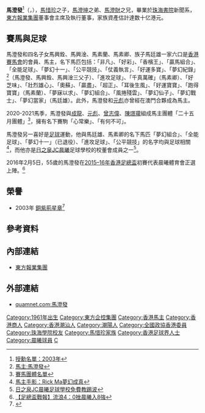 {{Infobox Officeholder
|name=馬澄發<br>Ricky Ma
|image = 
|othername = 
|office = [[東方報業集團|東方報業集團]][[董事長|董事局主席]]
|term_start  = 1996年
|term_end  = 
|nationality = {{CNHK}}
|date of birth = {{birth year and age|1961}}
|place of birth={{BHKG}}
|parents = [[馬惜珍|馬惜珍]]
|relatives = [[馬澄坤|馬澄坤]]（兄）
|spouse = 
|partner =  
|children = 
|education =[[珠海書院|珠海書院]]（私立珠海大學）新聞及傳播學系文學士
}}
'''馬澄發'''{{BBS}}<ref>[http://www.info.gov.hk/cml/miscell/index2.htm 授勳名單：2003年]</ref>（{{lang-en|Ricky Ma Ching-fat}}，{{bd|1961年}}），[[馬惜珍|馬惜珍]]之子，[[馬澄坤|馬澄坤]]之弟、[[馬澄財|馬澄財]]之兄，畢業於[[珠海書院|珠海書院]]新聞系，[[東方報業集團|東方報業集團]]董事會主席及執行董事，家族資產估計達数十亿港元。

==賽馬與足球==
馬澄發和四名子女馬興銓、馬興淦、馬素蘭、馬素卿、族子馬廷雄一家六口是[[香港賽馬會|香港賽馬會]]的會員、馬主，名下馬匹包括：「非凡」、「好彩」、「香檳王」、「贏馬組合」、「全能足球」、「夢幻十一」、「公平競技」、「仗義執言」、「好運多寶」、「夢幻紀錄」<ref>[http://www.hkjc.com/chinese/racing/ownersearch.asp?horseowner=%26%2339340%3B%26%2328548%3B%26%2330332%3B&ensearch=1&enhorseowner=Ma%20Ching%20Fat 馬主:馬澄發]</ref>（馬澄發、馬興銓、馬興淦三父子）、「進攻足球」、「千真萬確」（馬素卿）、「好芝味」、「壯烈雄心」、「奧蘇」、「贏盡」、「超正」、「耳後生風」、「好運寶寶」、「跑得寶寶」（馬素蘭）、「夢寐以求」、「夢幻組合」、「風捲殘雲」、「夢幻仙子」、「夢幻戰士」、「夢幻當家」（馬廷雄）。此外，馬澄發和[[元彪|元彪]]亦曾經在澳門合夥成為馬主。

2020-2021馬季，馬澄發與[[成龍|成龍]]、[[元彪|元彪]]、[[曾志偉|曾志偉]]、[[陳璟瓏|陳璟瓏]]組成馬主團體「二十五月團體」<ref>[https://member.hkjc.com/member/image/common/list_of_registered_syndiates.pdf 賽馬團體名單]</ref>，擁有名下賽駒「心常樂」、「有何不可」。

馬澄發另一喜好是[[足球|足球]]運動，他與馬廷雄、馬素卿的名下馬匹「夢幻組合」、「全能足球」、「夢幻十一」（已退役）、「進攻足球」、「公平競技」的名字均與足球相關<ref>[http://www1.hk.apple.nextmedia.com/template/apple/art_main.php?iss_id=20111012&sec_id=3400553&subsec_id=3401315&art_id=15695298&cat_id=3506831&coln_id=3400989 馬主手影：Rick Ma夢幻成真]</ref>，而他亦是[[晨曦體育會|日之泉JC晨曦]]足球學校的校董會成員之一<ref>[http://orientaldaily.on.cc/cnt/sport/20110814/00286_009.html 日之泉JC晨曦足球學校免費教踢波]</ref>。

2016年2月5日，55歲的馬澄發在[[2015–16年香港足總盃|2015–16年香港足總盃]]初賽代表晨曦體育會正選上陣。<ref>[http://news.now.com/home/sports/player?newsId=sp14321941882 【足總盃戰報】流浪4：0挫晨曦入8強]</ref>

==榮譽==
*2003年 [[銅紫荊星章|銅紫荊星章]]<ref>{{cite web|url=http://paper.wenweipo.com/2003/07/01/HK0307010239.htm |title=香港特區政府二○○三年授勳名單 |publisher=文匯報 |date=2003-07-01|accessdate=2020-10-18}}</ref>

==參考資料==
{{reflist}}
==內部連結==
*[[東方報業集團|東方報業集團]]

==外部連結==
* [https://web.archive.org/web/20160304125729/http://www.quamnet.com/peopleSearchDetail.action?request_locale=zh_TW&ppId=253 quamnet.com:馬澄發]


[[Category:1961年出生|Category:1961年出生]]
[[Category:東方企控集團|Category:東方企控集團]]
[[Category:香港馬主|Category:香港馬主]]
[[Category:香港商人|Category:香港商人]]
[[Category:香港潮汕人|Category:香港潮汕人]]
[[Category:潮陽人|Category:潮陽人]]
[[Category:全國政協香港委員|Category:全國政協香港委員]]
[[Category:珠海學院校友|Category:珠海學院校友]]
[[Category:馬惜珍家族|Category:馬惜珍家族]]
[[Category:香港足球界人士|Category:香港足球界人士]]
[[Category:晨曦球員|Category:晨曦球員]]
[[Category:馬姓|C]]